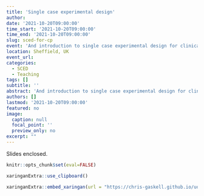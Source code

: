 ```yaml
---
title: 'Single case experimental design'
author:
date: '2021-10-20T09:00:00'
time_start: '2021-10-20T09:00:00'
time_end: '2021-10-20T09:00:00'
slug: sced-for-cp
event: 'And introduction to single case experimental design for clinical psychology'
location: Sheffield, UK
event_url: 
categories:
  - SCED
  - Teaching
tags: []
subtitle: ''
abstract: 'And introduction to single case experimental design for clinical psychology'
authors: []
lastmod: '2021-10-20T09:00:00'
featured: no
image:
  caption: null
  focal_point: ''
  preview_only: no
excerpt: ""
---
```


Slides enclosed.

```r
knitr::opts_chunk$set(eval=FALSE)

xaringanExtra::use_clipboard()
```

```r
xaringanExtra::embed_xaringan(url = "https://chris-gaskell.github.io/uos-sced/day-one/index.html")
```

